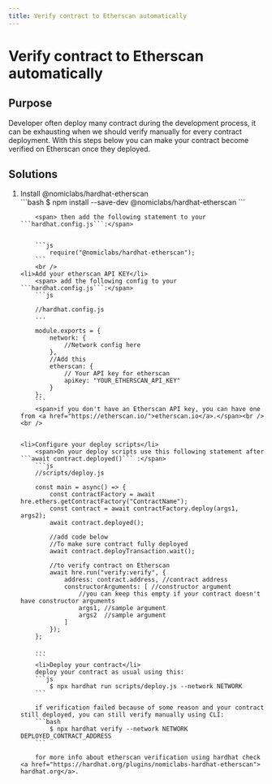 ```yaml
---
title: Verify contract to Etherscan automatically
---
```


# Verify contract to Etherscan automatically

## Purpose

<span>
    Developer often deploy many contract during the development process, it can be exhausting when we should verify manually for every contract deployment. With this steps below you can make your contract become verified on Etherscan once they deployed.
</span>

## Solutions

<ol>
    <li>Install @nomiclabs/hardhat-etherscan</li>
        ```bash
            $ npm install --save-dev @nomiclabs/hardhat-etherscan
        ```

        
        <span> then add the following statement to your  ```hardhat.config.js```:</span>
        

        ```js 
            require("@nomiclabs/hardhat-etherscan");
        ```
        <br />
    <li>Add your etherscan API KEY</li>
        <span> add the following config to your ```hardhat.config.js```:</span> 
        ```js

        //hardhat.config.js
        ...

        module.exports = {
            network: {
                //Network config here
            },
            //Add this
            etherscan: {
                // Your API key for etherscan 
                apiKey: "YOUR_ETHERSCAN_API_KEY"
            }
        };
        ```
        <span>if you don't have an Etherscan API key, you can have one from <a href="https://etherscan.io/">etherscan.io</a>.</span><br /> <br />
        
        
    <li>Configure your deploy scripts</li>
        <span>On your deploy scripts use this following statement after ```await contract.deployed()``` :</span>
        ```js 
        //scripts/deploy.js

        const main = async() => {
            const contractFactory = await hre.ethers.getContractFactory("ContractName");
            const contract = await contractFactory.deploy(args1, args2);
            await contract.deployed();

            //add code below
            //To make sure contract fully deployed 
            await contract.deployTransaction.wait();

            //to verify contract on Etherscan
            await hre.run("verify:verify", {
                address: contract.address, //contract address
                constructorArguments: [ //constructor argument
                    //you can keep this empty if your contract doesn't have constructor arguments
                    args1, //sample argument
                    args2  //sample argument
                ]
            });
        };

        ...
        ```
        <li>Deploy your contract</li>
        deploy your contract as usual using this:
        ```js
            $ npx hardhat run scripts/deploy.js --network NETWORK
        ```

        if verification failed because of some reason and your contract still deployed, you can still verify manually using CLI:
        ```bash
            $ npx hardhat verify --network NETWORK DEPLOYED_CONTRACT_ADDRESS
        ```

        for more info about etherscan verification using hardhat check <a href="https://hardhat.org/plugins/nomiclabs-hardhat-etherscan"> hardhat.org</a>.
</ol>

